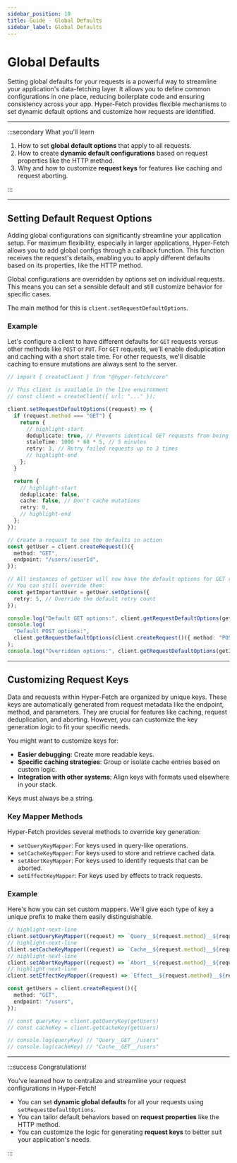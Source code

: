 ```yaml
---
sidebar_position: 10
title: Guide - Global Defaults
sidebar_label: Global Defaults
---
```


# Global Defaults

Setting global defaults for your requests is a powerful way to streamline your application's data-fetching layer. It
allows you to define common configurations in one place, reducing boilerplate code and ensuring consistency across your
app. Hyper-Fetch provides flexible mechanisms to set dynamic default options and customize how requests are identified.

---

:::secondary What you'll learn

1.  How to set **global default options** that apply to all requests.
2.  How to create **dynamic default configurations** based on request properties like the HTTP method.
3.  Why and how to customize **request keys** for features like caching and request aborting.

:::

---

## Setting Default Request Options

Adding global configurations can significantly streamline your application setup. For maximum flexibility, especially in
larger applications, Hyper-Fetch allows you to add global configs through a callback function. This function receives
the request's details, enabling you to apply different defaults based on its properties, like the HTTP method.

Global configurations are overridden by options set on individual requests. This means you can set a sensible default
and still customize behavior for specific cases.

The main method for this is `client.setRequestDefaultOptions`.

### Example

Let's configure a client to have different defaults for `GET` requests versus other methods like `POST` or `PUT`. For
`GET` requests, we'll enable deduplication and caching with a short stale time. For other requests, we'll disable
caching to ensure mutations are always sent to the server.

```typescript live
// import { createClient } from "@hyper-fetch/core"

// This client is available in the live environment
// const client = createClient({ url: "..." });

client.setRequestDefaultOptions((request) => {
  if (request.method === "GET") {
    return {
      // highlight-start
      deduplicate: true, // Prevents identical GET requests from being sent simultaneously
      staleTime: 1000 * 60 * 5, // 5 minutes
      retry: 3, // Retry failed requests up to 3 times
      // highlight-end
    };
  }

  return {
    // highlight-start
    deduplicate: false,
    cache: false, // Don't cache mutations
    retry: 0,
    // highlight-end
  };
});

// Create a request to see the defaults in action
const getUser = client.createRequest()({
  method: "GET",
  endpoint: "/users/:userId",
});

// All instances of getUser will now have the default options for GET requests.
// You can still override them:
const getImportantUser = getUser.setOptions({
  retry: 5, // Override the default retry count
});

console.log("Default GET options:", client.getRequestDefaultOptions(getUser));
console.log(
  "Default POST options:",
  client.getRequestDefaultOptions(client.createRequest()({ method: "POST", endpoint: "/users" })),
);
console.log("Overridden options:", client.getRequestDefaultOptions(getImportantUser));
```

---

## Customizing Request Keys

Data and requests within Hyper-Fetch are organized by unique keys. These keys are automatically generated from request
metadata like the endpoint, method, and parameters. They are crucial for features like caching, request deduplication,
and aborting. However, you can customize the key generation logic to fit your specific needs.

You might want to customize keys for:

- **Easier debugging**: Create more readable keys.
- **Specific caching strategies**: Group or isolate cache entries based on custom logic.
- **Integration with other systems**: Align keys with formats used elsewhere in your stack.

Keys must always be a string.

### Key Mapper Methods

Hyper-Fetch provides several methods to override key generation:

- `setQueryKeyMapper`: For keys used in query-like operations.
- `setCacheKeyMapper`: For keys used to store and retrieve cached data.
- `setAbortKeyMapper`: For keys used to identify requests that can be aborted.
- `setEffectKeyMapper`: For keys used by effects to track requests.

### Example

Here's how you can set custom mappers. We'll give each type of key a unique prefix to make them easily distinguishable.

```ts
// highlight-next-line
client.setQueryKeyMapper((request) => `Query__${request.method}__${request.endpoint}`);
// highlight-next-line
client.setCacheKeyMapper((request) => `Cache__${request.method}__${request.endpoint}`);
// highlight-next-line
client.setAbortKeyMapper((request) => `Abort__${request.method}__${request.endpoint}`);
// highlight-next-line
client.setEffectKeyMapper((request) => `Effect__${request.method}__${request.endpoint}`);

const getUsers = client.createRequest()({
  method: "GET",
  endpoint: "/users",
});

// const queryKey = client.getQueryKey(getUsers)
// const cacheKey = client.getCacheKey(getUsers)

// console.log(queryKey) // "Query__GET__/users"
// console.log(cacheKey) // "Cache__GET__/users"
```

---

:::success Congratulations!

You've learned how to centralize and streamline your request configurations in Hyper-Fetch!

- You can set **dynamic global defaults** for all your requests using `setRequestDefaultOptions`.
- You can tailor default behaviors based on **request properties** like the HTTP method.
- You can customize the logic for generating **request keys** to better suit your application's needs.

:::
